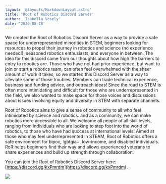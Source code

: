 ```yaml
---
layout: '@layouts/MarkdownLayout.astro'
title: 'Root of Robotics Discord Server'
author: 'Isabella Vesely'
date: '2020-08-18'
---
```


We created the Root of Robotics Discord Server as a way to provide a safe space for underrepresented minorities in STEM, beginners looking for resources to propel their journey in robotics and science (no experience needed!), seasoned robotics enthusiasts, and everyone in between. The idea for this discord came from our thoughts about how high the barriers to entry to robotics are. Those who have not had prior experience, but want to join or start a robotics team, can often feel overwhelmed with the sheer amount of work it takes, so we started this Discord Server as a way to alleviate some of those troubles. Members can trade technical experience, business and funding advice, and outreach ideas! Since the road to STEM is often more intimidating and difficult for those who are underrepresented in the field, we also wanted to make space for those voices and discussions about issues involving equity and diversity in STEM with separate channels.

Root of Robotics aims to give a sense of community to all who feel intimidated by science and robotics. and as a community, we can make robotics more accessible to all. We welcome all people of all skill levels, ranging from individuals who are looking to step foot into the world of robotics, to those who have had success at international levels! Aimed at those who may feel underrepresented in STEAM, Root of Robotics offers a safe environment for bipoc, lgbtqia+, low-income, and disabled individuals. RoR helps beginners find their way and allows experienced veterans to share experiences and build up strength through collaboration.

You can join the Root of Robotics Discord Server here: [https://discord.gg/kxPmrdm](https://discord.gg/kxPmrdm).

![](https://media.discordapp.net/attachments/699739823275114496/745871934448861274/Screen_Shot_2020-08-20_at_12.07.55_AM.png?width=932&height=934)
